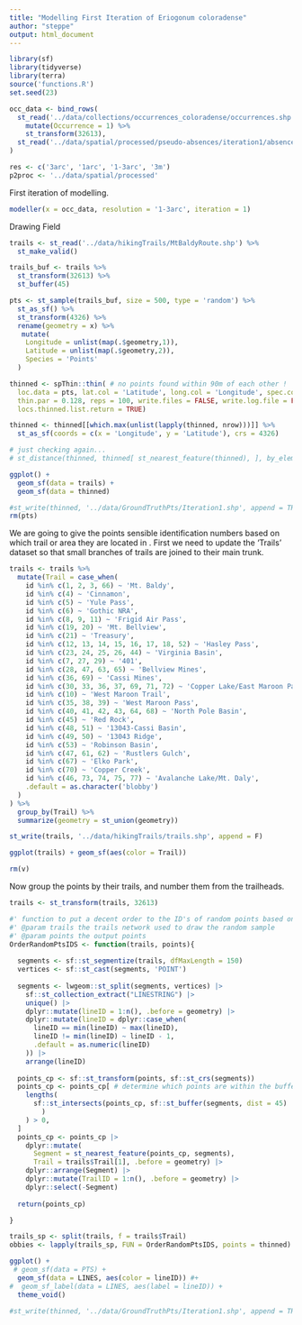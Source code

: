 ```yaml
---
title: "Modelling First Iteration of Eriogonum coloradense"
author: "steppe"
output: html_document
---
```



```r
library(sf)
library(tidyverse)
library(terra)
source('functions.R')
set.seed(23)
```


```r

occ_data <- bind_rows(
  st_read('../data/collections/occurrences_coloradense/occurrences.shp', quiet = T) %>% 
    mutate(Occurrence = 1) %>% 
    st_transform(32613),
  st_read('../data/spatial/processed/pseudo-absences/iteration1/absences.shp', quiet = T) 
)

res <- c('3arc', '1arc', '1-3arc', '3m')
p2proc <- '../data/spatial/processed'

```

First iteration of modelling. 

```r
modeller(x = occ_data, resolution = '1-3arc', iteration = 1)
```

Drawing Field 

```r

trails <- st_read('../data/hikingTrails/MtBaldyRoute.shp') %>% 
  st_make_valid() 

trails_buf <- trails %>% 
  st_transform(32613) %>% 
  st_buffer(45)

pts <- st_sample(trails_buf, size = 500, type = 'random') %>% 
  st_as_sf() %>% 
  st_transform(4326) %>% 
  rename(geometry = x) %>% 
   mutate(
    Longitude = unlist(map(.$geometry,1)),
    Latitude = unlist(map(.$geometry,2)), 
    Species = 'Points'
  )

thinned <- spThin::thin( # no points found within 90m of each other !
  loc.data = pts, lat.col = 'Latitude', long.col = 'Longitude', spec.col = 'Species',
  thin.par = 0.128, reps = 100, write.files = FALSE, write.log.file = FALSE, 
  locs.thinned.list.return = TRUE)

thinned <- thinned[[which.max(unlist(lapply(thinned, nrow)))]] %>% 
  st_as_sf(coords = c(x = 'Longitude', y = 'Latitude'), crs = 4326) 

# just checking again... 
# st_distance(thinned, thinned[ st_nearest_feature(thinned), ], by_element = T)

ggplot() +
  geom_sf(data = trails) +
  geom_sf(data = thinned)

#st_write(thinned, '../data/GroundTruthPts/Iteration1.shp', append = TRUE)
rm(pts)
```

We are going to give the points sensible identification numbers based on which trail or area they are located in . 
First we need to update the 'Trails' dataset so that small branches of trails are joined to their main trunk.
```r

trails <- trails %>% 
  mutate(Trail = case_when(
    id %in% c(1, 2, 3, 66) ~ 'Mt. Baldy',
    id %in% c(4) ~ 'Cinnamon',
    id %in% c(5) ~ 'Yule Pass',
    id %in% c(6) ~ 'Gothic NRA',
    id %in% c(8, 9, 11) ~ 'Frigid Air Pass',
    id %in% c(19, 20) ~ 'Mt. Bellview',
    id %in% c(21) ~ 'Treasury',
    id %in% c(12, 13, 14, 15, 16, 17, 18, 52) ~ 'Hasley Pass',
    id %in% c(23, 24, 25, 26, 44) ~ 'Virginia Basin',  
    id %in% c(7, 27, 29) ~ '401', 
    id %in% c(28, 47, 63, 65) ~ 'Bellview Mines', 
    id %in% c(36, 69) ~ 'Cassi Mines', 
    id %in% c(30, 33, 36, 37, 69, 71, 72) ~ 'Copper Lake/East Maroon Pass', 
    id %in% c(10) ~ 'West Maroon Trail',
    id %in% c(35, 38, 39) ~ 'West Maroon Pass', 
    id %in% c(40, 41, 42, 43, 64, 68) ~ 'North Pole Basin', 
    id %in% c(45) ~ 'Red Rock', 
    id %in% c(48, 51) ~ '13043-Cassi Basin', 
    id %in% c(49, 50) ~ '13043 Ridge', 
    id %in% c(53) ~ 'Robinson Basin',
    id %in% c(47, 61, 62) ~ 'Rustlers Gulch',
    id %in% c(67) ~ 'Elko Park',
    id %in% c(70) ~ 'Copper Creek',
    id %in% c(46, 73, 74, 75, 77) ~ 'Avalanche Lake/Mt. Daly',
    .default = as.character('blobby')
  )
) %>% 
  group_by(Trail) %>% 
  summarize(geometry = st_union(geometry))

st_write(trails, '../data/hikingTrails/trails.shp', append = F)

ggplot(trails) + geom_sf(aes(color = Trail))

rm(v)
```


Now group the points by their trails, and number them from the trailheads. 
```r

trails <- st_transform(trails, 32613)

#' function to put a decent order to the ID's of random points based on trail positions
#' @param trails the trails network used to draw the random sample
#' @param points the output points
OrderRandomPtsIDS <- function(trails, points){
  
  segments <- sf::st_segmentize(trails, dfMaxLength = 150)
  vertices <- sf::st_cast(segments, 'POINT')
  
  segments <- lwgeom::st_split(segments, vertices) |>
    sf::st_collection_extract("LINESTRING") |>
    unique() |>
    dplyr::mutate(lineID = 1:n(), .before = geometry) |>
    dplyr::mutate(lineID = dplyr::case_when(
      lineID == min(lineID) ~ max(lineID), 
      lineID != min(lineID) ~ lineID - 1, 
      .default = as.numeric(lineID)
    )) |>
    arrange(lineID)
  
  points_cp <- sf::st_transform(points, sf::st_crs(segments))
  points_cp <- points_cp[ # determine which points are within the buffered areas  
    lengths(
      sf::st_intersects(points_cp, sf::st_buffer(segments, dist = 45)
        )
    ) > 0,
  ]
  points_cp <- points_cp |> 
    dplyr::mutate(
      Segment = st_nearest_feature(points_cp, segments),
      Trail = trails$Trail[1], .before = geometry) |>
    dplyr::arrange(Segment) |>
    dplyr::mutate(TrailID = 1:n(), .before = geometry) |>
    dplyr::select(-Segment)
  
  return(points_cp)

}

trails_sp <- split(trails, f = trails$Trail)
obbies <- lapply(trails_sp, FUN = OrderRandomPtsIDS, points = thinned)

ggplot() +
 # geom_sf(data = PTS) + 
  geom_sf(data = LINES, aes(color = lineID)) #+
#  geom_sf_label(data = LINES, aes(label = lineID)) +
  theme_void()

#st_write(thinned, '../data/GroundTruthPts/Iteration1.shp', append = TRUE) 
```

